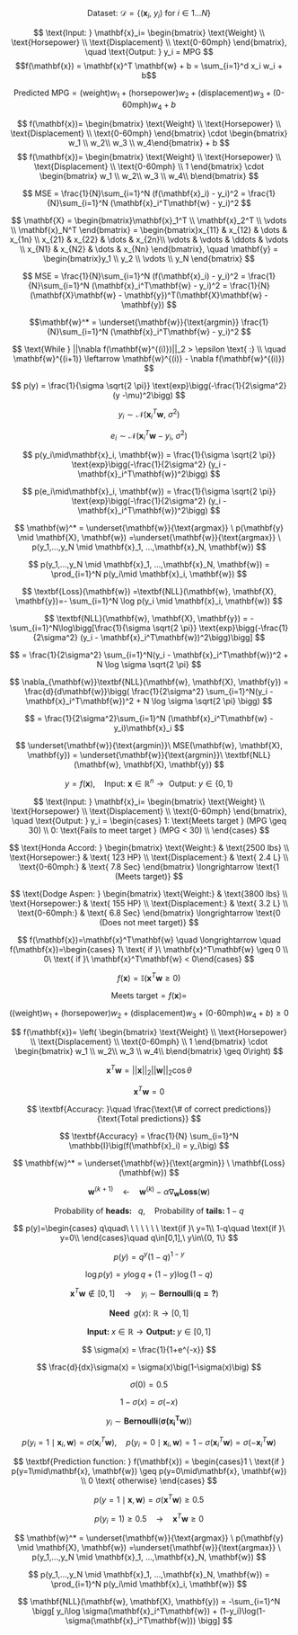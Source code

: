 $$
\text{Dataset: } \mathcal{D}=\{(\mathbf{x}_i,\ y_i) \text{  for  } i\in 1...N\}
$$

$$
\text{Input: } \mathbf{x}_i= \begin{bmatrix} \text{Weight} \\ \text{Horsepower} \\ \text{Displacement} \\ \text{0-60mph}  \end{bmatrix}, \quad \text{Output: } y_i = MPG
$$
$$f(\mathbf{x}) = \mathbf{x}^T \mathbf{w} + b = \sum_{i=1}^d x_i w_i + b$$


$$
\text{Predicted MPG} = 
(\text{weight})w_1 + (\text{horsepower})w_2 + (\text{displacement})w_3 + (\text{0-60mph})w_4 + b
$$


$$
f(\mathbf{x})= \begin{bmatrix} \text{Weight} \\ \text{Horsepower} \\ \text{Displacement} \\ \text{0-60mph} \end{bmatrix} \cdot \begin{bmatrix} w_1 \\ w_2\\ w_3 \\ w_4\end{bmatrix} + b
$$
$$
f(\mathbf{x})= \begin{bmatrix} \text{Weight} \\ \text{Horsepower} \\ \text{Displacement} \\ \text{0-60mph} \\ 1 \end{bmatrix} \cdot \begin{bmatrix} w_1 \\ w_2\\ w_3 \\ w_4\\ b\end{bmatrix}
$$

$$
MSE = \frac{1}{N}\sum_{i=1}^N (f(\mathbf{x}_i) - y_i)^2 = \frac{1}{N}\sum_{i=1}^N (\mathbf{x}_i^T\mathbf{w} - y_i)^2
$$




$$
\mathbf{X} = \begin{bmatrix}\mathbf{x}_1^T \\ \mathbf{x}_2^T \\ \vdots \\ \mathbf{x}_N^T \end{bmatrix} = \begin{bmatrix}x_{11} & x_{12} & \dots & x_{1n} \\ x_{21} & x_{22} & \dots & x_{2n}\\ \vdots & \vdots  & \ddots & \vdots \\ x_{N1} & x_{N2} & \dots & x_{Nn} \end{bmatrix}, \quad \mathbf{y} = \begin{bmatrix}y_1 \\ y_2 \\ \vdots \\ y_N \end{bmatrix}
$$

$$
MSE = \frac{1}{N}\sum_{i=1}^N (f(\mathbf{x}_i) - y_i)^2 = \frac{1}{N}\sum_{i=1}^N (\mathbf{x}_i^T\mathbf{w} - y_i)^2 = \frac{1}{N}(\mathbf{X}\mathbf{w} - \mathbf{y})^T(\mathbf{X}\mathbf{w} - \mathbf{y})
$$


$$\mathbf{w}^* = \underset{\mathbf{w}}{\text{argmin}} \frac{1}{N}\sum_{i=1}^N (\mathbf{x}_i^T\mathbf{w} - y_i)^2 $$

$$
\text{While } ||\nabla f(\mathbf{w}^{(i)})||_2 > \epsilon \text{ :} \\
\quad \mathbf{w}^{(i+1)} \leftarrow \mathbf{w}^{(i)} - \nabla f(\mathbf{w}^{(i)})
$$


$$
p(y) = \frac{1}{\sigma \sqrt{2 \pi}} \text{exp}\bigg(-\frac{1}{2\sigma^2} (y -\mu)^2\bigg)
$$

$$
y_i \sim \mathcal{N}\big(\mathbf{x}_i^T \mathbf{w},\ \sigma^2\big)
$$

$$
e_i \sim \mathcal{N}\big(\mathbf{x}_i^T \mathbf{w} - y_i,\ \sigma^2\big)
$$


$$
p(y_i\mid\mathbf{x}_i, \mathbf{w}) =  \frac{1}{\sigma \sqrt{2 \pi}} \text{exp}\bigg(-\frac{1}{2\sigma^2} (y_i - \mathbf{x}_i^T\mathbf{w})^2\bigg)
$$

$$
p(e_i\mid\mathbf{x}_i, \mathbf{w}) =  \frac{1}{\sigma \sqrt{2 \pi}} \text{exp}\bigg(-\frac{1}{2\sigma^2} (y_i - \mathbf{x}_i^T\mathbf{w})^2\bigg)
$$

$$
\mathbf{w}^* = \underset{\mathbf{w}}{\text{argmax}} \ p(\mathbf{y} \mid \mathbf{X}, \mathbf{w}) =\underset{\mathbf{w}}{\text{argmax}} \ p(y_1,...,y_N \mid \mathbf{x}_1, ...,\mathbf{x}_N, \mathbf{w}) $$

$$
p(y_1,...,y_N \mid \mathbf{x}_1, ...,\mathbf{x}_N, \mathbf{w}) = \prod_{i=1}^N p(y_i\mid \mathbf{x}_i, \mathbf{w})
$$

$$
\textbf{Loss}(\mathbf{w}) =\textbf{NLL}(\mathbf{w}, \mathbf{X}, \mathbf{y})=- \sum_{i=1}^N \log p(y_i \mid \mathbf{x}_i, \mathbf{w}) 
$$

$$
\textbf{NLL}(\mathbf{w}, \mathbf{X}, \mathbf{y}) = -\sum_{i=1}^N\log\bigg[\frac{1}{\sigma \sqrt{2 \pi}} \text{exp}\bigg(-\frac{1}{2\sigma^2} (y_i - \mathbf{x}_i^T\mathbf{w})^2\bigg)\bigg]
$$

$$
 = \frac{1}{2\sigma^2} \sum_{i=1}^N(y_i - \mathbf{x}_i^T\mathbf{w})^2 + N \log \sigma \sqrt{2 \pi}
$$

$$
\nabla_{\mathbf{w}}\textbf{NLL}(\mathbf{w}, \mathbf{X}, \mathbf{y}) = 
\frac{d}{d\mathbf{w}}\bigg( \frac{1}{2\sigma^2} \sum_{i=1}^N(y_i - \mathbf{x}_i^T\mathbf{w})^2 + N \log \sigma \sqrt{2 \pi} \bigg)
$$

$$
= \frac{1}{2\sigma^2}\sum_{i=1}^N (\mathbf{x}_i^T\mathbf{w} - y_i)\mathbf{x}_i
$$

$$
\underset{\mathbf{w}}{\text{argmin}}\  MSE(\mathbf{w}, \mathbf{X}, \mathbf{y}) = \underset{\mathbf{w}}{\text{argmin}}\ \textbf{NLL}(\mathbf{w}, \mathbf{X}, \mathbf{y})
$$

$$
y=f(\mathbf{x}), \quad \text{Input: } \mathbf{x} \in\mathbb{R}^n \longrightarrow \text{ Output: }y \in \{0, 1\}
$$

$$
\text{Input: } \mathbf{x}_i= \begin{bmatrix} \text{Weight} \\ \text{Horsepower} \\ \text{Displacement} \\ \text{0-60mph}  \end{bmatrix}, \quad \text{Output: } y_i = \begin{cases} 1: \text{Meets target } (MPG \geq 30) \\ 0:
\text{Fails to meet target } (MPG < 30) \\  \end{cases}
$$

$$
\text{Honda Accord: } \begin{bmatrix} \text{Weight:} & \text{2500 lbs} \\ \text{Horsepower:} & \text{ 123 HP} \\ \text{Displacement:} & \text{ 2.4 L} \\ \text{0-60mph:} & \text{ 7.8 Sec} \end{bmatrix} \longrightarrow \text{1   (Meets target)}
$$

$$
\text{Dodge Aspen: } \begin{bmatrix} \text{Weight:} & \text{3800 lbs} \\ \text{Horsepower:} & \text{ 155 HP} \\ \text{Displacement:} & \text{ 3.2 L} \\ \text{0-60mph:} & \text{ 6.8 Sec} \end{bmatrix} \longrightarrow  \text{0   (Does not meet target)}
$$

$$
f(\mathbf{x})=\mathbf{x}^T\mathbf{w} \quad \longrightarrow \quad f(\mathbf{x})=\begin{cases} 1\ \text{   if   }\ \mathbf{x}^T\mathbf{w} \geq 0 \\
 0\ \text{   if   }\ \mathbf{x}^T\mathbf{w} < 0\end{cases}
$$

$$
f(\mathbf{x}) = \mathbb{I}(\mathbf{x}^T\mathbf{w} \geq 0)
$$

$$
\text{Meets target} = f(\mathbf{x})= 
$$

$$
\big((\text{weight})w_1 + (\text{horsepower})w_2 + (\text{displacement})w_3 + (\text{0-60mph})w_4 + b\big) \geq 0
$$

$$
f(\mathbf{x})= \left( \begin{bmatrix} \text{Weight} \\ \text{Horsepower} \\ \text{Displacement} \\ \text{0-60mph} \\ 1 \end{bmatrix} \cdot \begin{bmatrix} w_1 \\ w_2\\ w_3 \\ w_4\\ b\end{bmatrix} \geq  0\right) 
$$

$$
\mathbf{x}^T\mathbf{w} = ||\mathbf{x}||_2 ||\mathbf{w}||_2 \cos \theta
$$

$$
\mathbf{x}^T \mathbf{w} = 0
$$

$$
\textbf{Accuracy: }\quad \frac{\text{\# of correct predictions}}{\text{Total predictions}}
$$

$$
\textbf{Accuracy} = \frac{1}{N} \sum_{i=1}^N \mathbb{I}\big(f(\mathbf{x}_i) = y_i\big)
$$

$$
\mathbf{w}^* = \underset{\mathbf{w}}{\text{argmin}} \ \mathbf{Loss}(\mathbf{w})
$$

$$
\mathbf{w}^{(k+1)} \quad \longleftarrow \quad \mathbf{w}^{(k)} - \alpha \nabla_{\mathbf{w}} \mathbf{Loss}(\mathbf{w})
$$

$$
\text{Probability of }\textbf{heads: } \ \ q, \quad \text{Probability of }\textbf{tails: } 1-q
$$

$$
p(y)=\begin{cases} q\quad\ \ \ \ \ \ \  \text{if }\ y=1\\
1-q\quad \text{if }\ y=0\\
 \end{cases}\quad q\in[0,1],\ y\in\{0, 1\}
$$

$$
p(y) = q^y(1-q)^{1-y}
$$

$$
\log p(y) = y\log q + (1-y)\log(1-q)
$$

$$
\mathbf{x}^T\mathbf{w}\notin [0, 1] \quad \longrightarrow \quad y_i \sim \mathbf{Bernoulli}(\mathbf{ q=? })\quad 
$$

$$
\textbf{Need }\ g(x):\ \mathbb{R} \longrightarrow [0,1]
$$

$$
\textbf{Input: } x \in \mathbb{R} \longrightarrow \textbf{Output: } y \in [0,1]
$$

$$
\sigma(x) = \frac{1}{1+e^{-x}}
$$

$$
\frac{d}{dx}\sigma(x) = \sigma(x)\big(1-\sigma(x)\big)
$$

$$
\sigma(0) = 0.5
$$

$$
1-\sigma(x) = \sigma(-x)
$$

$$
y_i \sim \mathbf{Bernoulli}\big(\mathbf{ \sigma(\mathbf{x}_i^T\mathbf{w} })\big)
$$

$$
p(y_i = 1\mid \mathbf{x}_i, \mathbf{w}) = \sigma(\mathbf{x}_i^T\mathbf{w}), \quad p(y_i=0\mid \mathbf{x}_i, \mathbf{w})=1-\sigma(\mathbf{x}_i^T\mathbf{w})=\sigma(-\mathbf{x}_i^T\mathbf{w})
$$

$$
\textbf{Prediction function: } f(\mathbf{x}) = \begin{cases}1 \ \text{if } p(y=1\mid\mathbf{x}, \mathbf{w}) \geq p(y=0\mid\mathbf{x}, \mathbf{w}) \\
0 \text{ otherwise} \end{cases}
$$

$$p(y=1\mid \mathbf{x}, \mathbf{w}) =\sigma(\mathbf{x}^T\mathbf{w})\geq 0.5$$

$$
p(y_i=1)\geq 0.5 \quad \longrightarrow \quad \mathbf{x}^T\mathbf{w}\geq 0
$$

$$
\mathbf{w}^* = \underset{\mathbf{w}}{\text{argmax}} \ p(\mathbf{y} \mid \mathbf{X}, \mathbf{w}) =\underset{\mathbf{w}}{\text{argmax}} \ p(y_1,...,y_N \mid \mathbf{x}_1, ...,\mathbf{x}_N, \mathbf{w}) $$

$$
p(y_1,...,y_N \mid \mathbf{x}_1, ...,\mathbf{x}_N, \mathbf{w}) = \prod_{i=1}^N p(y_i\mid \mathbf{x}_i, \mathbf{w})
$$

$$
\mathbf{NLL}(\mathbf{w}, \mathbf{X}, \mathbf{y}) = -\sum_{i=1}^N \bigg[ y_i\log \sigma(\mathbf{x}_i^T\mathbf{w}) + (1-y_i)\log(1-\sigma(\mathbf{x}_i^T\mathbf{w})) \bigg]
$$